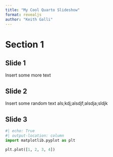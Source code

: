 ```yaml
---
title: "My Cool Quarto Slideshow"
format: revealjs
author: "Keith Galli"
---
```


# Section 1

## Slide 1

Insert some more text

## Slide 2

Insert some random text als;kdj;alsdjf;alsdja;sldjk

## Slide 3

```python
#| echo: True
#| output-location: column
import matplotlib.pyplot as plt

plt.plot([1, 2, 3, 4])

```